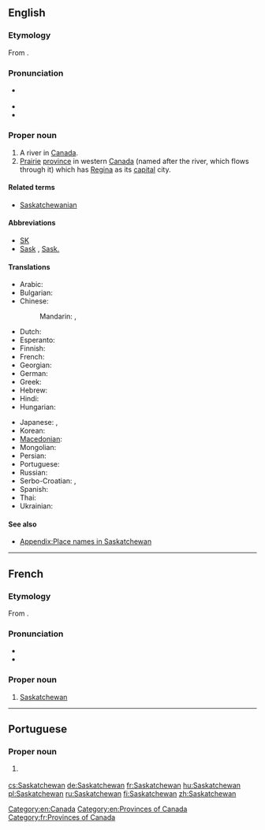 ==English==
{{wikipedia}}

===Etymology===
From {{etyl|cr|en}} {{term||kisiskāciwani-sīpiy|swift-flowing river}}.

===Pronunciation===
* {{a|UK, US}} {{IPA|/sə.ˈskætʃ.ə.ˌwɑːn/|/sə.ˈskætʃ.ə.wən/}}
* {{audio|Saskatchewan.ogg|Audio (CA)}}
* {{audio|En-ca-Saskatchewan.ogg|Audio (CAN)}}

===Proper noun===
{{en-proper noun}}

# A river in [[Canada]].
# [[prairie|Prairie]] [[province]] in western [[Canada]] (named after the river, which flows through it) which has [[Regina]] as its [[capital]] city.

====Related terms====
* [[Saskatchewanian]]

====Abbreviations====
* [[SK]]
* [[Sask]] , [[Sask.]]

====Translations====
{{trans-top|Province in western Canada}}
* Arabic: {{t|ar|ساسكاتشوان|m|tr=saskatshuwaan}}
* Bulgarian: {{t|bg|Саскачеван|m|tr=Saskáčevan}}
* Chinese:
*: Mandarin: {{t+|cmn|薩斯喀徹溫|sc=Hani}}, {{t|cmn|萨斯喀彻温|tr=Sàsīkèchèwēn|sc=Hani}}
* Dutch: {{t|nl|Saskatchewan}}
* Esperanto: {{t|eo|Saskaĉevano}}
* Finnish: {{t+|fi|Saskatchewan}}
* French: {{t+|fr|Saskatchewan|f}}
* Georgian: {{t|ka|სასკაჩევანი|tr=sask'ač'evani|sc=Geor}}
* German: {{t+|de|Saskatchewan|n}}
* Greek: {{t|el|Σασκάτσουαν|tr=Saskátsouan}}
* Hebrew: {{t|he|ססקצ'ואן}}
* Hindi: {{t|hi|सास्काचेवान|tr=sāskācēvān}}
* Hungarian: {{t+|hu|Saskatchewan}}
{{trans-mid}}
* Japanese: {{t|ja|サスカチュワン|tr=Sasukachuwan}},  {{t|ja|サスカチュワン州|tr=Sasukachuwan-shū}}
* Korean: {{t|ko|서스캐처원|tr=Seoseukaecheowon|sc=Hang}}
* [[Macedonian]]: {{t|mk|Саскачеван|m|tr=Saskáčevan}}
* Mongolian: {{t|mn|Саскачеван|tr=Saskáčevan|sc=Cyrl}}
* Persian: {{t|fa|ساسکاچوان}}
* Portuguese: {{t|pt|Saskatchewan|m}}
* Russian: {{t|ru|Саскачеван|m|tr=Saskáčevan}}
* Serbo-Croatian: {{t|sh|Саскачеван|m|sc=Cyrl}},  {{t|sh|Saskatchewan|m}}
* Spanish: {{t|es|Saskatchewan|m}}
* Thai: {{t|th|รัฐซัสแคตเชวัน|tr=rát sátkaecheerwaan}}
* Ukrainian: {{t|uk|Саскачеван|m|tr=Saskáčevan}}
{{trans-bottom}}

====See also====
* [[Appendix:Place names in Saskatchewan]]

[[Category:en:Canada]]
[[Category:en:Provinces of Canada]]

----

==French==

===Etymology===
From {{etyl|cr|fr}} {{term||kisiskāciwani-sīpiy|swift-flowing river}}.

===Pronunciation===
* {{IPA|/sas.kat.ʃe.wan/|lang=fr}}
* {{rhymes|an|lang=fr}}

===Proper noun===
{{fr-proper noun|f}}

# [[#English|Saskatchewan]]

[[Category:fr:Provinces of Canada]]

----

==Portuguese==

===Proper noun===
{{pt-proper noun|m}}

# {{l/en|Saskatchewan}} {{gloss|province in western Canada}}

[[cs:Saskatchewan]]
[[de:Saskatchewan]]
[[fr:Saskatchewan]]
[[hu:Saskatchewan]]
[[pl:Saskatchewan]]
[[ru:Saskatchewan]]
[[fi:Saskatchewan]]
[[zh:Saskatchewan]]